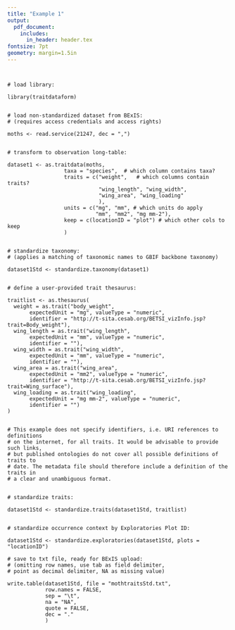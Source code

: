 ```yaml
---
title: "Example 1"
output:  
  pdf_document:
    includes:
      in_header: header.tex
fontsize: 7pt
geometry: margin=1.5in
---
```



```


# load library:

library(traitdataform)


# load non-standardized dataset from BExIS:
# (requires access credentials and access rights)

moths <- read.service(21247, dec = ",")


# transform to observation long-table:

dataset1 <- as.traitdata(moths, 
                  taxa = "species",  # which column contains taxa?
                  traits = c("weight",   # which columns contain traits?
                             "wing_length", "wing_width", 
                             "wing_area", "wing_loading"
                             ),
                  units = c("mg", "mm", # which units do apply
                            "mm", "mm2", "mg mm-2"), 
                  keep = c(locationID = "plot") # which other cols to keep
                  )  


# standardize taxonomy:
# (applies a matching of taxonomic names to GBIF backbone taxonomy)

dataset1Std <- standardize.taxonomy(dataset1)  


# define a user-provided trait thesaurus:

traitlist <- as.thesaurus(
  weight = as.trait("body_weight",
       expectedUnit = "mg", valueType = "numeric",
       identifier = "http://t-sita.cesab.org/BETSI_vizInfo.jsp?trait=Body_weight"),
  wing_length = as.trait("wing_length",
       expectedUnit = "mm", valueType = "numeric",
       identifier = ""),
  wing_width = as.trait("wing_width",
       expectedUnit = "mm", valueType = "numeric",
       identifier = ""),
  wing_area = as.trait("wing_area",
       expectedUnit = "mm2", valueType = "numeric",
       identifier = "http://t-sita.cesab.org/BETSI_vizInfo.jsp?trait=Wing_surface"),
  wing_loading = as.trait("wing_loading",
       expectedUnit = "mg mm-2", valueType = "numeric",
       identifier = "")
)


# This example does not specify identifiers, i.e. URI references to definitions
# on the internet, for all traits. It would be advisable to provide such links,
# but published ontologies do not cover all possible definitions of traits to
# date. The metadata file should therefore include a definition of the traits in
# a clear and unambiguous format.


# standardize traits:

dataset1Std <- standardize.traits(dataset1Std, traitlist)


# standardize occurrence context by Exploratories Plot ID:

dataset1Std <- standardize.exploratories(dataset1Std, plots = "locationID")

# save to txt file, ready for BExIS upload: 
# (omitting row names, use tab as field delimiter, 
# point as decimal delimiter, NA as missing value)

write.table(dataset1Std, file = "mothtraitsStd.txt", 
            row.names = FALSE, 
            sep = "\t", 
            na = "NA", 
            quote = FALSE,
            dec = "."
            )

```
